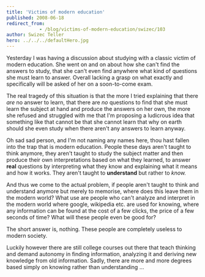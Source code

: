 ```yaml
---
title: 'Victims of modern education'
published: 2008-06-18
redirect_from: 
            - /blog/victims-of-modern-education/swizec/103
author: Swizec Teller
hero: ../../../defaultHero.jpg
---
```

Yesterday I was having a discussion about studying with a classic victim of modern education. She went on and on about how she can't find the answers to study, that she can't even find anywhere what kind of questions she must learn to answer. Overall lacking a grasp on what exactly and specifically will be asked of her on a soon-to-come exam.

The real tragedy of this situation is that the more I tried explaining that there _are_ no answer to learn, that there are _no_ questions to find that she must learn the subject at hand and produce the answers on her own, the more she refused and struggled with me that I'm proposing a ludicrous idea that something like that cannot be that she cannot learn that why on earth should she even study when there aren't any answers to learn anyway.

Oh sad sad person, and I'm not naming any names here, thou hast fallen into the trap that is modern education. People these days aren't taught to think anymore, they aren't taught to study the subject matter and then produce their own interpretations based on what they learned, to answer **real** questions by interpreting what they know and explaining what it means and how it works. They aren't taught to **understand** but rather to _know._

And thus we come to the actual problem, if people aren't taught to think and understand anymore but merely to memorise, where does this leave them in the modern world? What use are people who can't analyze and interpret in the modern world where google, wikipedia etc. are used for knowing, where any information can be found at the cost of a few clicks, the price of a few seconds of time? What will these people even be good for?

The short answer is, nothing. These people are completely useless to modern society.

Luckily however there are still college courses out there that teach thinking and demand autonomy in finding information, analyzing it and deriving new knowledge from old information. Sadly, there are more and more degrees based simply on knowing rather than understanding ...